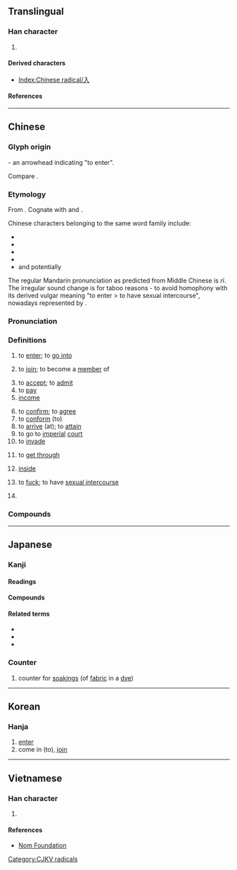 {{also|人|八|ㅅ}}
{{character info/new}}
==Translingual==
{{stroke order|type=animate}}

===Han character===
{{Han char|rn=11|rad=入|as=00|sn=2|four=80000|canj=OH}}

# {{mul-kangxi radical-def}}

====Derived characters====
* [[Index:Chinese radical/入]]

====References====
{{Han ref|kx=0125.320|dkj=01415|dj=0266.180|hdz=10102.010|uh=5165}}

----

==Chinese==
{{zh-forms}}

===Glyph origin===
{{Han etyl}}
{{liushu|i}} - an arrowhead indicating "to enter".

Compare {{zh-l|人}}.

===Etymology===
From {{inh|zh|sit-pro|*nup ~ nip}}. Cognate with {{cog|bo|ནུབ||to fall (gradually), sink, to set; to decay, to decline}} and {{cog|my|နိပ်||to decline (e.g. price); to be suppressed, to settle, to be quelled}}.

Chinese characters belonging to the same word family include:
* {{och-l|納|to make enter}}
* {{och-l|內|inside}}
* {{och-l|軜|reins on the inside of the horse}}
* {{och-l|妠|to marry (a girl)}}
* and potentially {{etyl|yue|-}} {{zh-m|*擸|tr=laap3|to bring together, to collect}}

The regular Mandarin pronunciation as predicted from Middle Chinese is ''rì''. The irregular sound change is for taboo reasons - to avoid homophony with its derived vulgar meaning "to enter > to have sexual intercourse", nowadays represented by {{zh-l|日}}.

===Pronunciation===
{{zh-pron
|m=rù
|m-s=ru2/ri2
|c=jap6
|c-t=
|g=
|h=pfs=ngi̍p
|j=
|mb=
|md=ĭk
|mn=zz,kh:ji̍p/xm,qz,tp:li̍p
|mn-t=rib8
|w=5zeq,5nyiq
|w_note=5nyiq - literary
|x=
|mc=y
|oc=y
|ma=y
|cat=v,n
}}

===Definitions===
{{zh-hanzi}}

# to [[enter]]; to [[go into]]
#: {{zh-syn|進}}
#: {{zh-ant|出}}
# to [[join]]; to become a [[member]] of
#: {{zh-x|加入|to join}}
# to [[accept]]; to [[admit]]
# to [[pay]]
# [[income]]
#: {{zh-x|收入|income}}
#: {{zh-x|歲入|annual '''income'''}}
# to [[confirm]]; to [[agree]]
# to [[conform]] (to)
# to [[arrive]] (at); to [[attain]]
# to go to [[imperial]] [[court]]
# to [[invade]]
# {{lb|zh|telephony}} to [[get through]]
#: {{zh-syn|通}}
# {{lb|zh|Cantonese}} [[inside]]
# {{lb|zh|dialectal Mandarin|dialectal Wu|vulgar}} to [[fuck]]; to have [[sexual intercourse]]
# {{zh-abbrev|入聲|the {{w|checked tone}}}}

===Compounds===
{{zh-der|入不敷出|入世|入伍|入伍生|入伙|入住|入侵|入侵者|入口|入口頁|入味|入土|入土為安|入場|入場券|入場式|入場費|入境|入境問俗|入境簽證|入境隨俗|入夜|入學|入學率|入座|入微|入情入理|入手|入時|入會|入木三分|入樽|入殮|入海口|入涅|入獄|入盟|入眠|入睡|入神|入籍|入聖|入聯|入聲|入肉|入股|入藥|入迷|入道|入選|入鄉隨俗|入門|入門課程|入關|入院|入風口|入黨|並入|乘虛而入|介入|代入|低收入|併入|侵入|傳入|再入|准入|凹入|出入|切入|列入|加入|匯入|吸入|單刀直入|四捨五入|固定收入|國民收入|地租收入|墜入|存入|封入|導入|嵌入|市場準入|平均收入|年收入|引入|悟入|慎入|投入|拉入|捲入|排入|插入|擠入|攝入|收入|攻入|敲入|月收入|格格不入|步入|歲入|歸入|毛收入|沁入|注入|流入|浸入|淨收入|深入|混入|滲入|潛入|營業收入|病從口入|登入|破門而入|禁止駛入|簽入|納入|總收入|考入|落入|融入|衝入|裝入|走入|載入|輸入|轉入|進入|遷入|選入|錄入|鍵入|闌入|闖入|陷入|靜脈注入|駛入|陰入|中入|低入}}

{{zh-cat|Elementary}}

----

==Japanese==
{{attention|ja}}

===Kanji===
{{ja-kanji|grade=1|rs=入00}}

====Readings====
{{ja-readings
|goon=にゅう<にふ
|kanon=じゅう<じふ
|kanyoon=じゅ
|kun=い-る, い-り, い-れる, はい-る<はひ-る
|nanori=いり, いる, しお, しほ, なり
}}

====Compounds====
{{der4-u|lang=ja
|{{ja-r|圧入|あつにゅう}}
|{{ja-r|移入|いにゅう}}
|{{ja-r|介入|かいにゅう}}
|{{ja-r|加入|かにゅう}}
|{{ja-r|陥入|かんにゅう}}
|{{ja-r|観入|かんにゅう}}
|{{ja-r|嵌入|かんにゅう}}
|{{ja-r|貫入|かんにゅう}}
|{{ja-r|記入|きにゅう}}
|{{ja-r|吸入|きゅうにゅう}}
|{{ja-r|工具入|こうぐいれ}}
|{{ja-r|購入|こうにゅう}}
|{{ja-r|混入|こんにゅう}}
|{{ja-r|悟入|ごにゅう}}
|{{ja-r|塵入|ごみいれ}}
|{{ja-r|歳入|さいにゅう}}
|{{ja-r|算入|さんにゅう}}
|{{ja-r|参入|さんにゅう}}
|{{ja-r|四捨五入|ししゃごにゅう}}
|{{ja-r|収入|しゅうにゅう}}
|{{ja-r|出入|しゅつにゅう}}
|{{ja-r|新入|しんにゅう}}
|{{ja-r|侵入|しんにゅう}}
|{{ja-r|進入|しんにゅう}}
|{{ja-r|浸入|しんにゅう}}
|{{ja-r|切入|せつにゅう}}
|{{ja-r|先入|せんにゅう}}
|{{ja-r|潜入|せんにゅう}}
|{{ja-r|挿入|そうにゅう}}
|{{ja-r|単刀直入|たんとうちょくにゅう}}
|{{ja-r|代入|だいにゅう}}
|{{ja-r|注入|ちゅうにゅう}}
|{{ja-r|闖入|ちんにゅう}}
|{{ja-r|転入|てんにゅう}}
|{{ja-r|投入|とうにゅう}}
|{{ja-r|突入|とつにゅう}}
|{{ja-r|導入|どうにゅう}}
|{{ja-r|納入|のうにゅう}}
|{{ja-r|搬入|はんにゅう}}
|{{ja-r|場所入|ばしょいり}}
|{{ja-r|一入|ひとしお}}
|{{ja-r|平上去入|ひょうじょうきょにゅう}}
|{{ja-r|封入|ふうにゅう}}
|{{ja-r|編入|へんにゅう}}
|{{ja-r|没入|ぼつにゅう}}
|{{ja-r|申入|もうしいれ}}
|{{ja-r|輸入|ゆにゅう}}
|{{ja-r|濫入|らんにゅう}}
|{{ja-r|乱入|らんにゅう}}
|{{ja-r|流入|りゅうにゅう}}
|{{ja-r|弯入|わんにゅう}}
|{{ja-r|彎入|わんにゅう}}
|{{ja-r|湾入|わんにゅう}}
|{{ja-r|押入|おしいれ}}
|{{ja-r|婿入|むこいり}}
|{{ja-r|入会|にゅうかい}}
|{{ja-r|立入禁止|たち.いりきんし}}
|{{ja-r|入口|いりぐち}}
|{{ja-r|入江|いりえ}}
|{{ja-r|嫁入道中|よめいりどうちゅう}}
|{{ja-r|入日|いりひ}}
|{{ja-r|入母屋|いりもや}}
|{{ja-r|入婿|いりむこ}}
|{{ja-r|入り目|いりめ}}
|{{ja-r|入墨|いれずみ}}
|{{ja-r|入院|にゅういん}}
|{{ja-r|入営|にゅうえい}}
|{{ja-r|入園|にゅうえん}}
|{{ja-r|入苑|にゅうえん}}
|{{ja-r|入荷|にゅうか}}
|{{ja-r|入海|いりうみ}}
|{{ja-r|入閣|にゅうかく}}
|{{ja-r|入学|にゅうがく}}
|{{ja-r|入掛|いれかけ}}
|{{ja-r|入棺|にゅうかん}}
|{{ja-r|入監|にゅうかん}}
|{{ja-r|入居|にゅうきょ}}
|{{ja-r|入渠|にゅうきょ}}
|{{ja-r|入漁|にゅうぎょ}}
|{{ja-r|入京|にゅうきょう}}
|{{ja-r|入境|にゅうきょう}}
|{{ja-r|入金|にゅうきん}}
|{{ja-r|入庫|にゅうこ}}
|{{ja-r|入御|にゅうご}}
|{{ja-r|入交|いりまじり}}
|{{ja-r|入坑|にゅうこう}}
|{{ja-r|入校|にゅうこう}}
|{{ja-r|入港|にゅうこう}}
|{{ja-r|入稿|にゅうこう}}
|{{ja-r|入貢|にゅうこう}}
|{{ja-r|入国|にゅうこく}}
|{{ja-r|入獄|にゅうごく}}
|{{ja-r|入魂|にゅうこん}}
|{{ja-r|入札|にゅうさつ}}
|{{ja-r|入試|にゅうし}}
|{{ja-r|入歯|いれば}}
|{{ja-r|入室|にゅうしつ}}
|{{ja-r|入質|にゅうしち}}
|{{ja-r|入舎|にゅうしゃ}}
|{{ja-r|入射|にゅうしゃ}}
|{{ja-r|入社|にゅうしゃ}}
|{{ja-r|入寂|にゅうじゃく}}
|{{ja-r|入手|にゅうしゅ}}
|{{ja-r|入塾|にゅうじゅく}}
|{{ja-r|入所|にゅうしょ}}
|{{ja-r|入賞|にゅうしょう}}
|{{ja-r|入城|にゅうじょう}}
|{{ja-r|入場|にゅうじょう}}
|{{ja-r|入植|にゅうしょく}}
|{{ja-r|入神|にゅうしん}}, {{ja-r|入伸|にゅうしん}}
|{{ja-r|入信|にゅうしん}}
|{{ja-r|入水|じゅすい}}, {{ja-r|入水|にゅうすい}}
|{{ja-r|入声|にっしょう}}
|{{ja-r|入籍|にゅうせき}}
|{{ja-r|入船|にゅうせん}}, {{ja-r|入船|いりふね}}, {{ja-r|入船|^いりふね}}
|{{ja-r|入選|にゅうせん}}
|{{ja-r|入相|いりあい}}
|{{ja-r|入隊|にゅうたい}}
|{{ja-r|入団|にゅうだん}}
|{{ja-r|入朝|にゅうちょう}}
|{{ja-r|入超|にゅうちょう}}
|{{ja-r|入津|にゅうしん}}
|{{ja-r|入定|にゅうじょう}}
|{{ja-r|入廷|にゅうたい}}
|{{ja-r|入電|にゅうでん}}
|{{ja-r|入党|にゅうとう}}
|{{ja-r|入唐|にっとう}}
|{{ja-r|入湯|にゅうとう}}
|{{ja-r|入道|にゅうどう}}
|{{ja-r|入内|じゅだい}}
|{{ja-r|入念|にゅうねん}}
|{{ja-r|入梅|つゆいり}}, {{ja-r|入梅|にゅうばい}}
|{{ja-r|入費|にゅうひ}}
|{{ja-r|入夫|にゅうふ}}
|{{ja-r|入府|にゅうふ}}
|{{ja-r|入部|にゅうぶ}}
|{{ja-r|入仏|にゅうぶつ}}
|{{ja-r|入物|いれもの}}
|{{ja-r|入幕|にゅうまく}}
|{{ja-r|入滅|にゅうめつ}}
|{{ja-r|入綿|いれわた}}
|{{ja-r|入木|にゅうぼく}}
|{{ja-r|入門|にゅうもん}}
|{{ja-r|入用|にゅうよう}}
|{{ja-r|入浴|にゅうよく}}
|{{ja-r|入来|にゅうらい}}
|{{ja-r|入洛|じゅらく}}, {{ja-r|入洛|にゅうらく}}
|{{ja-r|入力|にゅうりょく}}
|{{ja-r|入牢|にゅうろう}}
|{{ja-r|入冦|にゅうこう}}
|{{ja-r|入寇|にゅうこう}}
|{{ja-r|入鋏|にゅうきょう}}
}}

====Related terms====
* {{l|ja|入る}}
* {{l|ja|入れる}}
* {{l|ja|入り}}

===Counter===
{{ja-pos|しお|counter}}

# {{lb|ja|archaic|sort=しお}} counter for [[soaking]]s (of [[fabric]] in a [[dye]])

----

==Korean==
{{attention|ko}}

===Hanja===
{{ko-hanja|hangeul=[[입]]|rv=ip|mr=ip|eumhun=[[들]]|ehrv=deul}}

# [[enter]]
# come in (to), [[join]]

----

==Vietnamese==
{{attention|vi}}

===Han character===
{{vi-hantu|[[nhập]], [[nhạp]], [[nhép]], [[nhẹp]]|rs=入00}}

# {{defn|lang=vi|sort=入00}}

====References====
* [http://nomfoundation.org/common/nom_details.php?codepoint=5165 Nom Foundation]

[[Category:CJKV radicals]]